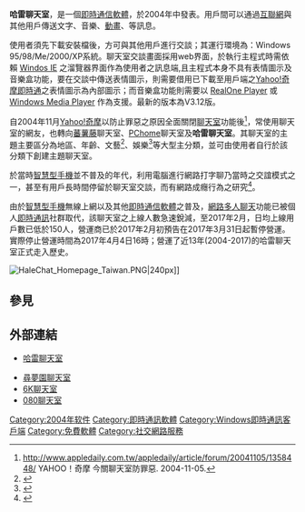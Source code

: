 {{Infobox software
| name                   = 哈雷聊天室<!-- 軟體名稱，中文名稱優先 -->
| name_ol                = Hale Chat<!-- 軟體其他名稱 -->
| logo                   = [[File:HaleChat_Logo.gif|哈雷聊天室Logo]]<!-- 影象檔名，形如「File:The GIMP icon - gnome.svg」 -->
| logo caption           = 哈雷聊天室Logo<!-- 標誌標題 -->
| logo_size              = <!-- 標誌尺寸 -->
| logo_alt               = <!-- 標誌的替代文字 -->
| screenshot             = <!-- 螢幕擷圖，填寫檔名即可 -->
| caption                = <!-- 擷圖的標題 -->
| screenshot2            = <!-- 螢幕擷圖2-->
| collapsible            = <!-- 較長垂直擷圖情況下，可設為「yes」 -->
| author                 = 醉鷹<!-- 軟體原作者 -->
| developer              = <!-- 軟體開發商 -->
| released               = {{Start date|2004}}<!-- 1.0版本的釋出日期（或最初版的釋出日期）{{Start date|YYYY|MM|DD}} -->
| discontinued           = <!-- 軟體不再開發時，把資訊框中的「Latestrelease」欄位設為「Discontinued」 -->
| latest release version = 3.12<!-- 最新穩定版本號碼 -->
| latest release date    = <!-- 最新穩定版本的釋出日期 {{Start date and age|YYYY|MM|DD}} -->
| latest preview version = <!-- 最新預覽版本號碼 -->
| latest preview date    = <!-- 最新預覽版本的釋出日期 {{Start date and age|YYYY|MM|DD}} -->
| code                 = <!-- 軟體代號 -->
| status                 = 中止<!-- 計劃中，運行中，已放棄 -->
| programming language   = N/A <!-- 開發的程式語言 -->
| operating system       = [[Microsoft_Windows|Microsoft Windows]]<!-- 工作於何作業系統 -->
| platform               = <!-- 運行於何系統平臺 -->
| engine                 = <!-- 軟體引擎 -->
| size                   = 3266KB<!-- 軟體安裝包的大小 -->
| language               = [[正體中文|正體中文]]<!-- 軟體的使用者介面所採用之自然語言（中文、英文、法文等） -->
| genre                  = [[即時通訊|即時通訊]] / [[社交網絡|社交網絡]]<!-- 程式的種類 -->
| license                = [[專有軟件|專有]]<!-- 軟體的購買者需依據何種許可協議使用該軟體 -->
| website                = {{zh-tw}}https://web.archive.org/web/20170110033606/http://www.hale.com.tw/<!-- {{URL|http://www.example.org/}} -->
}}

'''哈雷聊天室'''，是一個[[即時通信軟體|即時通信軟體]]，於2004年中發表。用戶間可以通過[[互聯網|互聯網]]與其他用戶傳送文字、音樂、[[動畫|動畫]]、等訊息。

使用者須先下載安裝檔後，方可與其他用戶進行交談；其運行環境為：Windows 95/98/Me/2000/XP系統。聊天室交談畫面採用web界面，於執行主程式時需依賴 [[Internet_Explorer|Windos IE]] 之溜覽器界面作為使用者之訊息端,且主程式本身不具有表情圖示及音樂盒功能，要在交談中傳送表情圖示，則需要借用已下載至用戶端之[[Yahoo!_Messenger|Yahoo!奇摩即時通]]之表情圖示為內部圖示；而音樂盒功能則需要以 [[RealPlayer|RealOne Player]] 或 [[Windows_Media_Player|Windows Media Player]] 作為支援。最新的版本為V3.12版。

自2004年11月[[Yahoo奇摩|Yahoo!奇摩]]以防止罪惡之原因全面關閉[[網路聊天室|聊天室]]功能後<ref>http://www.appledaily.com.tw/appledaily/article/forum/20041105/1358448/ {{Wayback|url=http://www.appledaily.com.tw/appledaily/article/forum/20041105/1358448/ |date=20170224215915 }} YAHOO！奇摩 今關聊天室防罪惡. 2004-11-05.</ref>，常使用聊天室的網友，也轉向[[蕃薯藤|蕃薯藤]]聊天室、[[PChome_Online網路家庭|PChome]]聊天室及'''哈雷聊天室'''。其聊天室的主題主要區分為地區、年齡、文藝<ref>{{Cite web |url=http://news.ltn.com.tw/news/society/paper/580542 |title=存档副本 |accessdate=2017-02-16 |archive-date=2019-12-06 |archive-url=https://web.archive.org/web/20191206005203/https://news.ltn.com.tw/news/society/paper/580542 |dead-url=no }}</ref>、娛樂<ref>{{Cite web |url=http://www.appledaily.com.tw/appledaily/article/headline/20061228/3138466/ |title=存档副本 |accessdate=2017-02-16 |archive-date=2017-02-24 |archive-url=https://web.archive.org/web/20170224215641/http://www.appledaily.com.tw/appledaily/article/headline/20061228/3138466/ |dead-url=no }}</ref>等大型主分類，並可由使用者自行於該分類下創建主題聊天室。

於當時[[智慧型手機|智慧型手機]]並不普及的年代，利用電腦進行網路打字聊乃當時之交誼模式之一，甚至有用戶長時間停留於聊天室交談，而有網路成癮行為之研究<ref>{{cite news|author=林珮晶|url=http://ir.ntsu.edu.tw/handle/987654321/218|title=“哈雷聊天室使用者人格特質與網路成癮及流暢經驗之研究”|date=2010-05-21|publisher=國立體育大學休閒產業經營學系博碩士論文}}</ref>。

由於[[智慧型手機|智慧型手機]]無線上網以及其他[[即時通信軟體|即時通信軟體]]之普及，[[網路聊天室|網路多人聊天]]功能已被個人[[即時通訊|即時通訊]]社群取代，該聊天室之上線人數急速銳減，至2017年2月，日均上線用戶數已低於150人，營運商已於2017年2月初預告在2017年3月31日起暫停營運。實際停止營運時間為2017年4月4日16時；營運了近13年(2004-2017)的哈雷聊天室正式走入歷史。

[[File:HaleChat_Homepage_Taiwan.PNG|thumb]]|240px]]

==參見==
{{reflist}}

==外部連結==
*{{zh-tw}}[https://web.archive.org/web/20170110033606/http://www.hale.com.tw/ 哈雷聊天室]
* [http://ek21.com/ 尋夢園聊天室]{{Wayback|url=http://ek21.com/ |date=20210110203353 }}
* [http://www.6k.com.tw/ 6K聊天室]{{Wayback|url=http://www.6k.com.tw/ |date=20201029104557 }}
* [http://www.useweb.com.tw/ 080聊天室]{{Wayback|url=http://www.useweb.com.tw/ |date=20200630101242 }}


{{Online social networking}}
[[Category:2004年软件|Category:2004年软件]]
[[Category:即時通訊軟體|Category:即時通訊軟體]]
[[Category:Windows即時通訊客戶端|Category:Windows即時通訊客戶端]]
[[Category:免費軟體|Category:免費軟體]]
[[Category:社交網路服務|Category:社交網路服務]]